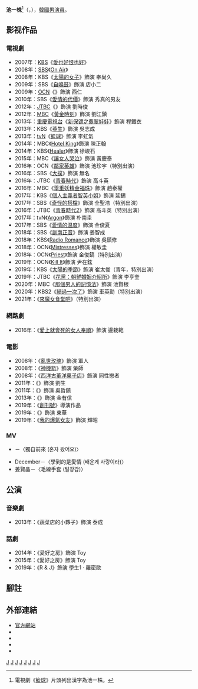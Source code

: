 {{藝人
|姓名 = 池一株
|類型 = 男演員
|圖片 =180212 지일주.png
|圖片尺寸 = 
|圖片簡介 = 
|本名 = 
|外文名 = 지일주
|外文 = ko
|羅馬拼音 = Ji il Joo
|英文名 =
|暱稱 =
|其他藝名 = 
|國籍 = {{KOR}}
|出生日期 = {{birth_date_and_age|1985|11|7}}
|出生地點 = {{KOR}}[[首爾特別市|首爾特別市]][[麻浦區|麻浦區]]
|宗教信仰 = 
|語言 = [[韓語|韓語]]
|職業 = [[演員|演員]]
|教育程度 = [[首爾藝術大學|首爾藝術大學]]戲劇科學士<br>[[中央大學_(韓國)|中央大學]]藝術學碩士（主修演技及音樂劇）
|出道作品 = 《[[太陽的女子|太陽的女子]]》
|出道日期 = 2008年
|代表作品 = 
|活躍年代 =
|唱片公司 = 
|經紀公司 = [[King_Kong_by_STARSHIP娛樂|King Kong by STARSHIP娛樂]]
|相關團體 = 
|網站 = 
}}
{{Infobox Korean name   
|hangul = 지일주   
|hanja = {{linktext|池|一|株}}   
}} 
'''池一株'''<ref>電視劇《[[籃球_(電視劇)|籃球]]》片頭列出漢字為池一株。</ref>（{{lang-ko|'''지일주'''}}，{{bd|1985年|11月7日}}），[[韓國|韓國]][[男演員|男演員]]。

== 影视作品 ==
=== 電視劇 ===
*2007年：[[韓國放送公社|KBS]]《[[愛也好恨也好|愛也好恨也好]]》
*2008年：[[SBS株式會社|SBS]]《[[On_Air|On Air]]》
*2008年：KBS《[[太陽的女子|太陽的女子]]》飾演 奉尚久
*2009年：SBS《[[自鳴鼓|自鳴鼓]]》飾演 店小二
*2009年：[[OCN|OCN]]《{{link-ko|朝鮮推理活劇－丁若鏞|조선추리활극 정약용}}》飾演 西仁
*2010年：SBS《[[婦產科_(電視劇)|愛情的代價]]》飾演 秀真的男友
*2012年：[[JTBC|JTBC]]《{{link-ko|Monster (韓國電視劇)|몬스터 (2012년 드라마)|Monster}}》飾演 劉時俊
*2012年：[[文化廣播_(韓國)|MBC]]《[[黃金時刻|黃金時刻]]》飾演 劉江鎮
*2013年：[[重庆电视台|重慶電視台]]《[[新保镖之翡翠娃娃|新保镖之翡翠娃娃]]》飾演 程鐵衣
*2013年：KBS《[[蔘生|蔘生]]》飾演 吳志成
*2013年：[[TVN|tvN]]《[[籃球_(電視劇)|籃球]]》飾演 李虹氣
*2014年：MBC《[[Hotel_King|Hotel King]]》飾演 陳正翰
*2014年：KBS《[[Healer|Healer]]》飾演 徐峻石
*2015年：MBC《[[讓女人哭泣|讓女人哭泣]]》飾演 黃慶泰
*2016年：OCN《[[鄰家英雄|鄰家英雄]]》飾演 池珍宇（特別出演）
*2016年：SBS《[[大撲|大撲]]》飾演 無名
*2016年：JTBC《[[青春時代_(韓國電視劇)|青春時代]]》飾演 高斗英
*2016年：MBC《[[舉重妖精金福珠|舉重妖精金福珠]]》飾演 趙泰權
*2017年：KBS《[[個人主義者智英小姐|個人主義者智英小姐]]》飾演 延錫
*2017年：SBS《[[奇怪的搭檔|奇怪的搭檔]]》飾演 全聖浩（特別出演）
*2016年：JTBC《[[青春時代2|青春時代2]]》飾演 高斗英（特別出演）
*2017年：tvN《[[Argon_(電視劇)|Argon]]》飾演 朴南圭
*2017年：SBS《[[愛情的溫度|愛情的温度]]》飾演 金俊夏
*2018年：SBS《[[訓南正音|訓南正音]]》飾演 姜智成
*2018年：KBS《[[Radio_Romance|Radio Romance]]》飾演 吳鎮修
*2018年：OCN《[[Mistresses|Mistresses]]》飾演 權敏圭
*2018年：OCN《[[Priest_(电视剧)|Priest]]》飾演 金俊鎬（特別出演）
*2019年：OCN《[[Kill_It|Kill It]]》飾演 尹在鉉
*2019年：KBS《[[太陽的季節_(韓國電視劇)|太陽的季節]]》飾演 崔太俊（青年，特別出演）
*2019年：JTBC《[[花黨：朝鮮婚姻介紹所|花黨：朝鮮婚姻介紹所]]》飾演 李亨奎
*2020年：MBC《[[那個男人的記憶法|那個男人的記憶法]]》飾演 池賢根
*2020年：KBS2《[[結過一次了|結過一次了]]》飾演 車英勳（特別出演）
*2021年：{{lk|TVING|티빙}}《[[來魔女食堂吧|來魔女食堂吧]]》（特別出演）

=== 網路劇 ===
*2016年：《[[愛上就會死的女人奉順|愛上就會死的女人奉順]]》飾演 邊栽範

=== 電影 ===
*2008年：《[[君在遠方|亂世玫瑰]]》飾演 軍人
*2008年：《[[神機箭_(電影)|神機箭]]》飾演 藥師
*2008年：《[[西洋古董洋菓子店|西洋古董洋菓子店]]》飾演 同性戀者
*2011年：《{{link-ko|出雲之月|구르믈 버서난 달처럼 (영화)}}》飾演 劉生
*2011年：《{{link-ko|棒球之愛|글러브 (영화)}}》飾演 吳哲鎮
*2013年：《{{link-ko|櫻桃呀，戀愛吧|앵두야 연애하자}}》飾演 金有信
*2019年：《[[創刊號|創刊號]]》導演作品
*2019年：《{{link-ko|最普通的戀愛|가장보통의 연애}}》飾演 東華
*2019年：《[[我的爆氣女友|我的爆氣女友]]》飾演 輝昭

=== MV ===
*{{link-ko|December|디셈버 (음악 그룹)}}－〈獨自前來 (혼자 왔어요)〉
*December－〈學到的是愛情 (배운게 사랑이라)〉
*姜賢晶－〈毛線手套 (털장갑)〉

== 公演 ==
=== 音樂劇 === 
*2013年：《蔬菜店的小夥子》飾演 泰成

=== 話劇 ===
*2014年：《愛好之房》飾演 Toy
*2015年：《愛好之房》飾演 Toy
*2019年：《R & J》飾演 學生1 ‧ 羅密歐

== 腳註 ==
{{reflist}}

== 外部連結 ==
*[https://web.archive.org/web/20130119042752/http://kingkongent.com/bbs/jiiljoo/ 官方網站]{{ko}}
*{{facebook|OfficialJiIlJoo}}{{ko}}
*{{twitter|zrinis}}{{ko}}
*{{Instagram|lonely_stump}}{{ko}}
*{{Sinaweibo|lonelystump}}{{zh}}

{{King Kong Entertainment}}

[[Category:韓國電視演員|J]]
[[Category:韓國電影演員|J]]
[[Category:韓國男演員|J]]
[[Category:首爾藝術大學校友|J]]
[[Category:韓國中央大學校友|J]]
[[Category:首爾特別市出身人物|J]]
[[Category:池姓|J]]
[[Category:門薩會員|J]]